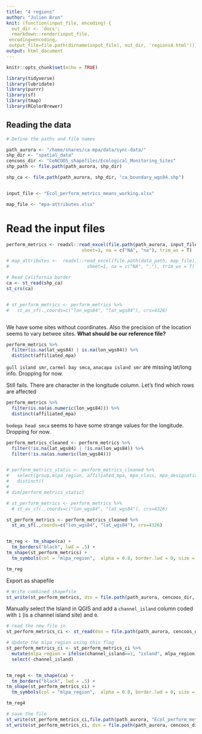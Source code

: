 ```yaml
---
title: "4 regions"
author: "Julien Brun"
knit: (function(input_file, encoding) {
  out_dir <- 'docs';
  rmarkdown::render(input_file,
 encoding=encoding,
 output_file=file.path(dirname(input_file), out_dir, 'regions4.html'))})
output: html_document
---
```


```r
knitr::opts_chunk$set(echo = TRUE)
```

```r
library(tidyverse)
library(lubridate)
library(purrr)
library(sf)
library(tmap)
library(RColorBrewer)
```

## Reading the data

```r

# Define the paths and file names

path_aurora <- "/home/shares/ca-mpa/data/sync-data/"
shp_dir <- "spatial_data"
cencoos_dir <- "CeNCOOS_shapefiles/Ecological_Monitoring_Sites"
shp_path <- file.path(path_aurora, shp_dir)

shp_ca <- file.path(path_aurora, shp_dir, "ca_boundary_wgs84.shp")


input_file <- "Ecol_perform_metrics_means_working.xlsx" 

map_file <- "mpa-attributes.xlsx"


```


# Read the input files


```r

perform_metrics <- readxl::read_excel(file.path(path_aurora, input_file), 
                            sheet=1, na = c("NA", "na"), trim_ws = T)

# map_attributes <-  readxl::read_excel(file.path(data_path, map_file), 
#                             sheet=1, na = c("NA", "."), trim_ws = T)

# Read California border
ca <- st_read(shp_ca)
st_crs(ca)


# st_perform_metrics <- perform_metrics %>% 
#   st_as_sf(.,coords=c("lon_wgs84", "lat_wgs84"), crs=4326)



```
We have some sites without coordinates. Also the precision of the location seems to vary betwee sites. **What should be our reference file?**

```r
perform_metrics %>% 
  filter(is.na(lat_wgs84) | is.na(lon_wgs84)) %>% 
  distinct(affiliated_mpa)
```
`gull island smr`, `carmel bay smca`, `anacapa island smr` are missing lat/long info. Dropping for now.


Still fails. There are character in the longitude column. Let's find which rows are affected

```r
perform_metrics %>% 
  filter(is.na(as.numeric(lon_wgs84))) %>% 
  distinct(affiliated_mpa)
```
`bodega head smca` seems to have some strange values for the longitude. Dropping for now.

```r
perform_metrics_cleaned <- perform_metrics %>% 
  filter(!is.na(lat_wgs84) | !is.na(lon_wgs84)) %>% 
  filter(!is.na(as.numeric(lon_wgs84))) 


# perform_metrics_static <- perform_metrics_cleaned %>%
#   select(group,mlpa_region, affiliated_mpa, mpa_class, mpa_designation, lat_wgs84, lon_wgs84) %>%
#   distinct()
# 
# dim(perform_metrics_static)

# st_perform_metrics <- perform_metrics %>% 
  # st_as_sf(.,coords=c("lon_wgs84", "lat_wgs84"), crs=4326)

```

```r

st_perform_metrics <- perform_metrics_cleaned %>% 
  st_as_sf(.,coords=c("lon_wgs84", "lat_wgs84"), crs=4326)


tm_reg <- tm_shape(ca) + 
  tm_borders("black", lwd = .5) +
tm_shape(st_perform_metrics) + 
  tm_symbols(col = "mlpa_region",  alpha = 0.8, border.lwd = 0, size = .2, title.col = "Main Regions")

tm_reg
```
Export as shapefile
```r
# Write combined shapefile
st_write(st_perform_metrics, dsn = file.path(path_aurora, cencoos_dir, "most_sampling_sites.geojson"), delete_dsn =TRUE)
```

Manually select the Island in QGIS and add a `channel_island` column coded with `1` (is a channel island site) and `0`.

```r

# read the new file in
st_perform_metrics_ci <- st_read(dsn = file.path(path_aurora, cencoos_dir, "most_sampling_sites_island.geojson"))

# Update the mlpa_region using this flag
st_perform_metrics_ci <- st_perform_metrics_ci %>%
  mutate(mlpa_region = ifelse(channel_island==1, "island", mlpa_region)) %>%
  select(-channel_island)


tm_reg4 <- tm_shape(ca) + 
  tm_borders("black", lwd = .5) +
tm_shape(st_perform_metrics_ci) + 
  tm_symbols(col = "mlpa_region",  alpha = 0.8, border.lwd = 0, size = .2, title.col = "Main Regions")

tm_reg4

# save the file
st_write(st_perform_metrics_ci,file.path(path_aurora, "Ecol_perform_metrics_means_4regions.csv"), delete_dsn =TRUE)
st_write(st_perform_metrics_ci, dsn = file.path(path_aurora, cencoos_dir, "sampling_sites_4regions.geojson"), delete_dsn =TRUE)


```
